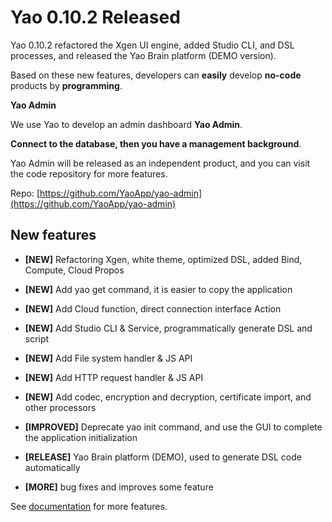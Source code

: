 # Yao 0.10.2 Released

Yao 0.10.2 refactored the Xgen UI engine, added Studio CLI, and DSL processes, and released the Yao Brain platform (DEMO version).

Based on these new features, developers can **easily** develop **no-code** products by **programming**.

**Yao Admin**

We use Yao to develop an admin dashboard **Yao Admin**.

**Connect to the database, then you have a management background**.

Yao Admin will be released as an independent product, and you can visit the code repository for more features.

Repo: [https://github.com/YaoApp/yao-admin](https://github.com/YaoApp/yao-admin)

## New features

- **[NEW]** Refactoring Xgen, white theme, optimized DSL, added Bind, Compute, Cloud Propos

- **[NEW]** Add yao get command, it is easier to copy the application

- **[NEW]** Add Cloud function, direct connection interface Action

- **[NEW]** Add Studio CLI & Service, programmatically generate DSL and script

- **[NEW]** Add File system handler & JS API

- **[NEW]** Add HTTP request handler & JS API

- **[NEW]** Add codec, encryption and decryption, certificate import, and other processors

- **[IMPROVED]** Deprecate yao init command, and use the GUI to complete the application initialization

- **[RELEASE]** Yao Brain platform (DEMO), used to generate DSL code automatically

- **[MORE]** bug fixes and improves some feature

See [documentation](https://yaoapps.com/doc) for more features.
